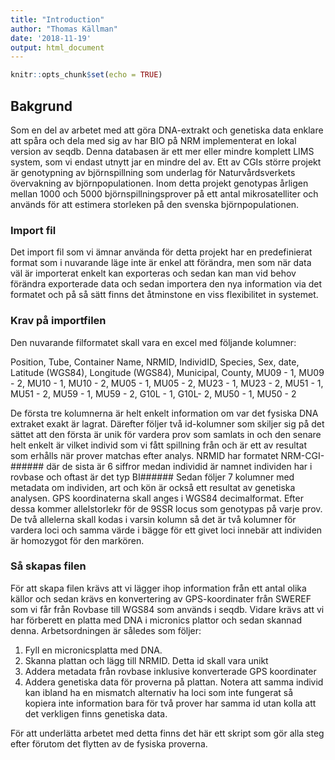 ```yaml
---
title: "Introduction"
author: "Thomas Källman"
date: '2018-11-19'
output: html_document
---
```


```r
knitr::opts_chunk$set(echo = TRUE)
```

## Bakgrund
Som en del av arbetet med att göra DNA-extrakt och genetiska data enklare att spåra och dela med sig av har BIO på NRM implementerat en lokal version av seqdb. Denna databasen är ett mer eller mindre komplett LIMS system, som vi endast utnytt jar en mindre del av. Ett av CGIs större projekt är genotypning av björnspillning som underlag för Naturvårdsverkets övervakning av björnpopulationen. Inom detta projekt genotypas årligen mellan 1000 och 5000 björnspillningsprover på ett antal mikrosatelliter och används för att estimera storleken på den svenska björnpopulationen.

### Import fil
Det import fil som vi ämnar använda för detta projekt har en predefinierat format som i nuvarande läge inte är enkel att förändra, men som när data väl är importerat enkelt kan exporteras och sedan kan man vid behov förändra exporterade data och sedan importera den nya information via det formatet och på så sätt finns det åtminstone en viss flexibilitet in systemet. 

### Krav på importfilen
Den nuvarande filformatet skall vara en excel med följande kolumner:

Position,  Tube,  Container Name,  NRMID,  IndividID,  Species,  Sex,  date,  Latitude (WGS84),  Longitude (WGS84),  Municipal,  County,  MU09 - 1,  MU09 - 2,  MU10 - 1,  MU10 - 2,  MU05 - 1,  MU05 - 2,  MU23 - 1,  MU23 - 2,  MU51 - 1,  MU51 - 2,  MU59 - 1,  MU59 - 2,  G10L - 1,  G10L- 2,  MU50 - 1,  MU50 - 2

De första tre kolumnerna är helt enkelt information om var det fysiska DNA extraket exakt är lagrat. Därefter följer två id-kolumner som skiljer sig på det sättet att den första är unik för vardera prov som samlats in och den senare helt enkelt är vilket individ som vi fått spillning från och är ett av resultat som erhålls när prover matchas efter analys. NRMID har formatet NRM-CGI-###### där de sista är 6 siffror medan individid är namnet individen har i rovbase och oftast är det typ BI######  Sedan följer 7 kolumner med metadata om individen, art och kön är också ett resultat av genetiska analysen. GPS koordinaterna skall anges i WGS84 decimalformat. Efter dessa kommer allelstorlekr för de 9SSR locus som genotypas på varje prov. De två allelerna skall kodas i varsin kolumn så det är två kolumner för vardera loci och samma värde i bägge för ett givet loci innebär att individen är homozygot för den markören. 

### Så skapas filen

För att skapa filen krävs att vi lägger ihop information från ett antal olika källor och sedan krävs en konvertering av GPS-koordinater från SWEREF som vi får från Rovbase till WGS84 som används i seqdb. Vidare krävs att vi har förberett en platta med DNA i micronics plattor och sedan skannad denna. Arbetsordningen är således som följer:

1. Fyll en micronicsplatta med DNA.
2. Skanna plattan och lägg till NRMID. Detta id skall vara unikt
3. Addera metadata från rovbase inklusive konverterade GPS koordinater
4. Addera genetiska data för proverna på plattan. Notera att samma individ kan ibland ha en mismatch alternativ ha loci som inte fungerat så kopiera inte information bara för två prover har samma id utan kolla att det verkligen finns genetiska data.

För att underlätta arbetet med detta finns det här ett skript som gör alla steg efter förutom det flytten av de fysiska proverna.